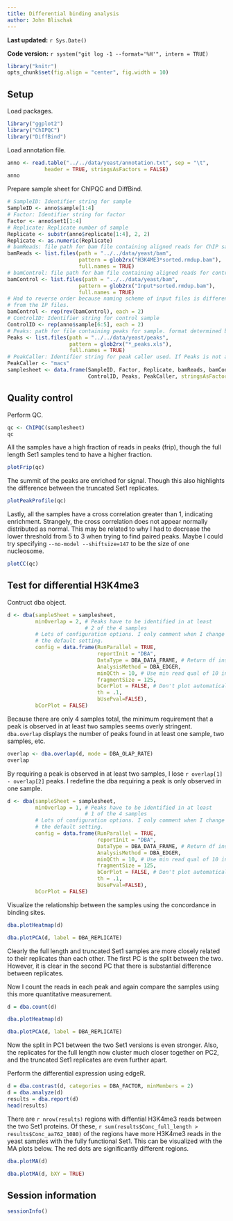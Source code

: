```yaml
---
title: Differential binding analysis
author: John Blischak
---
```


**Last updated:** `r Sys.Date()`

**Code version:** `r system("git log -1 --format='%H'", intern = TRUE)`

```r
library("knitr")
opts_chunk$set(fig.align = "center", fig.width = 10)
```

## Setup

Load packages.

```r
library("ggplot2")
library("ChIPQC")
library("DiffBind")
```

Load annotation file.

```r
anno <- read.table("../../data/yeast/annotation.txt", sep = "\t",
            header = TRUE, stringsAsFactors = FALSE)
anno
```

Prepare sample sheet for ChIPQC and DiffBind.

```r
# SampleID: Identifier string for sample
SampleID <- anno$sample[1:4]
# Factor: Identifier string for factor
Factor <- anno$set1[1:4]
# Replicate: Replicate number of sample
Replicate <- substr(anno$replicate[1:4], 2, 2)
Replicate <- as.numeric(Replicate)
# bamReads: file path for bam file containing aligned reads for ChIP sample
bamReads <- list.files(path = "../../data/yeast/bam",
                       pattern = glob2rx("H3K4ME3*sorted.rmdup.bam"),
                       full.names = TRUE)
# bamControl: file path for bam file containing aligned reads for control sample
bamControl <- list.files(path = "../../data/yeast/bam",
                       pattern = glob2rx("Input*sorted.rmdup.bam"),
                       full.names = TRUE)
# Had to reverse order because naming scheme of input files is different
# from the IP files.
bamControl <- rep(rev(bamControl), each = 2)
# ControlID: Identifier string for control sample
ControlID <- rep(anno$sample[6:5], each = 2)
# Peaks: path for file containing peaks for sample. format determined by PeakCaller field or caller parameter
Peaks <- list.files(path = "../../data/yeast/peaks",
                    pattern = glob2rx("*_peaks.xls"),
                    full.names = TRUE)
# PeakCaller: Identifier string for peak caller used. If Peaks is not a bed file, this will determine how the Peaks file is parsed. “macs”: MACS .xls file
PeakCaller <- "macs"
samplesheet <- data.frame(SampleID, Factor, Replicate, bamReads, bamControl,
                          ControlID, Peaks, PeakCaller, stringsAsFactors = FALSE)
```

## Quality control

Perform QC.

```r
qc <- ChIPQC(samplesheet)
qc
```

All the samples have a high fraction of reads in peaks (frip),
though the full length Set1 samples tend to have a higher fraction.

```r
plotFrip(qc)
```

The summit of the peaks are enriched for signal.
Though this also highlights the difference between the truncated Set1 replicates.

```r
plotPeakProfile(qc)
```

Lastly, all the samples have a cross correlation greater than 1, indicating enrichment.
Strangely, the cross correlation does not appear normally distributed as normal.
This may be related to why I had to decrease the lower threshold from 5 to 3 when trying to find paired peaks.
Maybe I could try specifying `--no-model --shiftsize=147` to be the size of one nucleosome.

```r
plotCC(qc)
```

## Test for differential H3K4me3

Contruct dba object.

```r
d <- dba(sampleSheet = samplesheet,
         minOverlap = 2, # Peaks have to be identified in at least
                         # 2 of the 4 samples
         # Lots of configuration options. I only comment when I change
         # the default setting.
         config = data.frame(RunParallel = TRUE,
                             reportInit = "DBA",
                             DataType = DBA_DATA_FRAME, # Return df instead of granges
                             AnalysisMethod = DBA_EDGER,
                             minQCth = 10, # Use min read qual of 10 instead of 15
                             fragmentSize = 125,
                             bCorPlot = FALSE, # Don't plot automatically
                             th = .1,
                             bUsePval=FALSE),
         bCorPlot = FALSE)
```

Because there are only 4 samples total, the minimum requirement that a peak is observed in at least two samples seems overly stringent.
`dba.overlap` displays the number of peaks found in at least one sample, two samples, etc.

```r
overlap <- dba.overlap(d, mode = DBA_OLAP_RATE)
overlap
```

By requiring a peak is observed in at least two samples, I lose `r overlap[1] - overlap[2]` peaks.
I redefine the dba requiring a peak is only observed in one sample.

```r
d <- dba(sampleSheet = samplesheet,
         minOverlap = 1, # Peaks have to be identified in at least
                         # 1 of the 4 samples
         # Lots of configuration options. I only comment when I change
         # the default setting.
         config = data.frame(RunParallel = TRUE,
                             reportInit = "DBA",
                             DataType = DBA_DATA_FRAME, # Return df instead of granges
                             AnalysisMethod = DBA_EDGER,
                             minQCth = 10, # Use min read qual of 10 instead of 15
                             fragmentSize = 125,
                             bCorPlot = FALSE, # Don't plot automatically
                             th = .1,
                             bUsePval=FALSE),
         bCorPlot = FALSE)
```

Visualize the relationship between the samples using the concordance in binding sites.

```r
dba.plotHeatmap(d)
```

```r
dba.plotPCA(d, label = DBA_REPLICATE)
```

Clearly the full length and truncated Set1 samples are more closely related to their replicates than each other.
The first PC is the split between the two.
However, it is clear in the second PC that there is substantial difference between replicates.

Now I count the reads in each peak and again compare the samples using this more quantitative measurement.

```r
d = dba.count(d)
```

```r
dba.plotHeatmap(d)
```

```r
dba.plotPCA(d, label = DBA_REPLICATE)
```

Now the split in PC1 between the two Set1 versions is even stronger.
Also, the replicates for the full length now cluster much closer together on PC2, and the truncated Set1 replicates are even further apart.

Perform the differential expression using edgeR.

```r
d = dba.contrast(d, categories = DBA_FACTOR, minMembers = 2)
d = dba.analyze(d)
results = dba.report(d)
head(results)
```

There are `r nrow(results)` regions with diffential H3K4me3 reads between the two Set1 proteins.
Of these, `r sum(results$Conc_full_length > results$Conc_aa762_1080)` of the regions have more H3K4me3 reads in the yeast samples with the fully functional Set1.
This can be visualized with the MA plots below.
The red dots are significantly different regions.

```r
dba.plotMA(d)
```

```r
dba.plotMA(d, bXY = TRUE)
```

## Session information

```r
sessionInfo()
```
